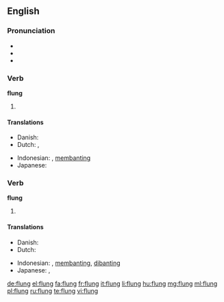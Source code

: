 ==English==

===Pronunciation===
* {{IPA|/ˈflʌɳ/}}
* {{audio|en-us-flung.ogg|Audio (US)}}
* {{rhymes|ʌŋ}}

===Verb===
'''flung'''

# {{en-simple past of|fling}}

====Translations====
{{trans-top|past tense of ''to fling''}}
* Danish: {{t|da|kastede}}
* Dutch: {{t+|nl|smeet}}, {{t+|nl|smeten}}
{{trans-mid}}
* Indonesian: {{t+|id|banting}}, [[banting|membanting]]
* Japanese: {{t|ja|投げた|tr=[[なげた]], nageta}}
{{trans-bottom}}

===Verb===
'''flung'''

# {{past participle of|fling|lang=en}}

====Translations====
{{trans-top|past participle of ''to fling''}}
* Danish: {{t|da|kastet}}
* Dutch: {{t+|nl|gesmeten}}
{{trans-mid}}
* Indonesian: {{t+|id|banting}}, [[banting|membanting]], [[banting|dibanting]]
* Japanese: {{t|ja|投げた|tr=[[なげた]], nageta}}, {{t|ja|投げられた|tr=[[なげられた]], nagerareta}}
{{trans-bottom}}

[[de:flung]]
[[el:flung]]
[[fa:flung]]
[[fr:flung]]
[[it:flung]]
[[li:flung]]
[[hu:flung]]
[[mg:flung]]
[[ml:flung]]
[[pl:flung]]
[[ru:flung]]
[[te:flung]]
[[vi:flung]]